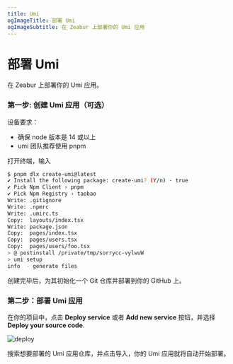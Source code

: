 ```yaml
---
title: Umi
ogImageTitle: 部署 Umi
ogImageSubtitle: 在 Zeabur 上部署你的 Umi 应用
---
```


# 部署 Umi

在 Zeabur 上部署你的 Umi 应用。

### 第一步: 创建 Umi 应用（可选）

设备要求：
- 确保 node 版本是 14 或以上
- umi 团队推荐使用 pnpm

打开终端，输入
```bash
$ pnpm dlx create-umi@latest
✔ Install the following package: create-umi? (Y/n) · true
✔ Pick Npm Client › pnpm
✔ Pick Npm Registry › taobao
Write: .gitignore
Write: .npmrc
Write: .umirc.ts
Copy:  layouts/index.tsx
Write: package.json
Copy:  pages/index.tsx
Copy:  pages/users.tsx
Copy:  pages/users/foo.tsx
> @ postinstall /private/tmp/sorrycc-vylwuW
> umi setup
info  - generate files
```

创建完毕后，为其初始化一个 Git 仓库并部署到你的 GitHub 上。

### 第二步：部署 Umi 应用

在你的项目中，点击 **Deploy service** 或者 **Add new service** 按钮，并选择 **Deploy your source code**.

![deploy](/deploy/common/select-service.en-US.png)

搜索想要部署的 Umi 应用仓库，并点击导入，你的 Umi 应用就将自动开始部署。

